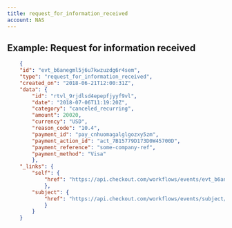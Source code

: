 ```yaml
---
title: request_for_information_received
account: NAS
---
```


## Example: Request for information received

```json
    {
    "id": "evt_b6anegml5j6u7kwzuzdg6r4sem",
    "type": "request_for_information_received",
    "created_on": "2018-06-21T12:00:31Z",
    "data": {
        "id": "rtvl_9rjdlsd4epepfjyyf9vl",
        "date": "2018-07-06T11:19:20Z",
        "category": "canceled_recurring",
        "amount": 20020,
        "currency": "USD",
        "reason_code": "10.4",
        "payment_id": "pay_cnhuomagalglgozxy5zm",
        "payment_action_id": "act_7B15779D173D0W45700D",
        "payment_reference": "some-company-ref",
        "payment_method": "Visa"
        },
    "_links": {
        "self": {
            "href": "https://api.checkout.com/workflows/events/evt_b6anegml5j6u7kwzuzdg6r4sem"
            },
        "subject": {
            "href": "https://api.checkout.com/workflows/events/subject/rtvl_9rjdlsd4epepfjyyf9vl"
            }
        }
    }
```
